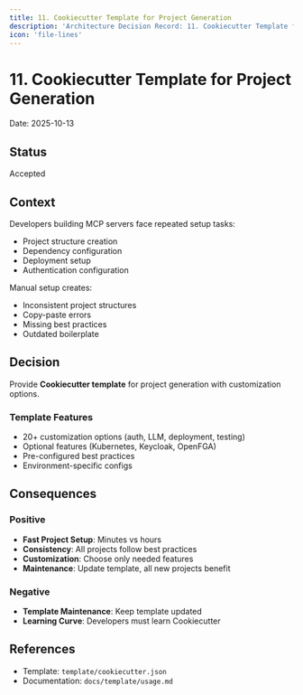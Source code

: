 ```yaml
---
title: 11. Cookiecutter Template for Project Generation
description: 'Architecture Decision Record: 11. Cookiecutter Template for Project Generation'
icon: 'file-lines'
---
```


# 11. Cookiecutter Template for Project Generation

Date: 2025-10-13

## Status

Accepted

## Context

Developers building MCP servers face repeated setup tasks:
- Project structure creation
- Dependency configuration
- Deployment setup
- Authentication configuration

Manual setup creates:
- Inconsistent project structures
- Copy-paste errors
- Missing best practices
- Outdated boilerplate

## Decision

Provide **Cookiecutter template** for project generation with customization options.

### Template Features

- 20+ customization options (auth, LLM, deployment, testing)
- Optional features (Kubernetes, Keycloak, OpenFGA)
- Pre-configured best practices
- Environment-specific configs

## Consequences

### Positive

- **Fast Project Setup**: Minutes vs hours
- **Consistency**: All projects follow best practices
- **Customization**: Choose only needed features
- **Maintenance**: Update template, all new projects benefit

### Negative

- **Template Maintenance**: Keep template updated
- **Learning Curve**: Developers must learn Cookiecutter

## References

- Template: `template/cookiecutter.json`
- Documentation: `docs/template/usage.md`
